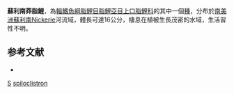{{Speciesbox
| taxon = Petulanos spiloclistron
| binomial_authority = [[Winterbottom|Winterbottom]], 1974
| status = NE
| status_system = IUCN3.1
}}
'''蘇利南莽脂鯉'''，為[[輻鰭魚綱|輻鰭魚綱]][[脂鯉目|脂鯉目]][[脂鯉亞目|脂鯉亞目]][[上口脂鯉科|上口脂鯉科]]的其中一個[[種|種]]，分布於[[南美洲|南美洲]][[蘇利南|蘇利南]]Nickerie河流域，體長可達16公分，棲息在植被生長茂密的水域，生活習性不明。

==参考文献==
{{refbegin}}
*{{FishBase_species|genus=Petulanos|species=spiloclistron|year=2013|month=9}}
{{refend}}
{{魚類小作品}}
{{Taxonbar}}
[[Category:1974年描述的鱼类|S]]
[[Category:莽脂鯉屬|spiloclistron]]